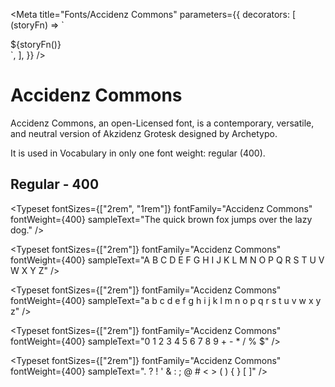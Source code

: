 
<Meta
  title="Fonts/Accidenz Commons"
  parameters={{
    decorators: [
      (storyFn) => `<style>
  .accidenz-commons {
    font-family: 'Accidenz Commons';
  }
</style>
<div class="accidenz-commons has-text-black">
  ${storyFn()}
</div>`,
    ],
  }}
/>

# Accidenz Commons

Accidenz Commons, an open-Licensed font, is a contemporary, versatile, and neutral version of Akzidenz Grotesk designed
by Archetypo.

It is used in Vocabulary in only one font weight: regular (400).

## Regular - 400

<Typeset
  fontSizes={["2rem", "1rem"]}
  fontFamily="Accidenz Commons"
  fontWeight={400}
  sampleText="The quick brown fox jumps over the lazy dog."
/>

<Typeset
  fontSizes={["2rem"]}
  fontFamily="Accidenz Commons"
  fontWeight={400}
  sampleText="A B C D E F G H I J K L M N O P Q R S T U V W X Y Z"
/>

<Typeset
  fontSizes={["2rem"]}
  fontFamily="Accidenz Commons"
  fontWeight={400}
  sampleText="a b c d e f g h i j k l m n o p q r s t u v w x y z"
/>

<Typeset
  fontSizes={["2rem"]}
  fontFamily="Accidenz Commons"
  fontWeight={400}
  sampleText="0 1 2 3 4 5 6 7 8 9 + - * / % $"
/>

<Typeset
  fontSizes={["2rem"]}
  fontFamily="Accidenz Commons"
  fontWeight={400}
  sampleText=". ? ! ' & : ; @ # < > ( ) { } [ ]"
/>
